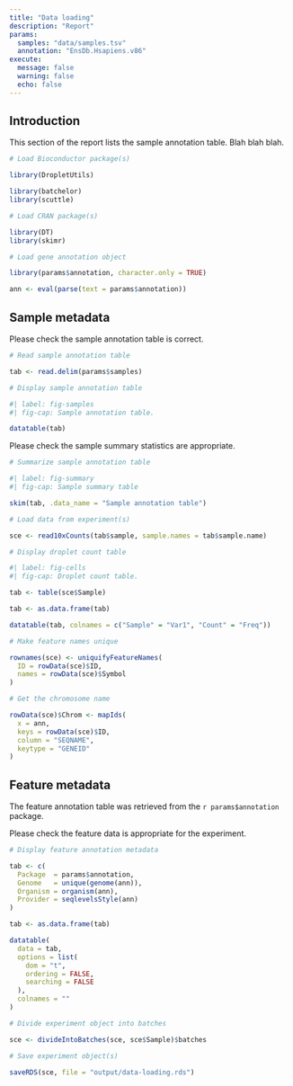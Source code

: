 ```yaml
---
title: "Data loading"
description: "Report"
params:
  samples: "data/samples.tsv"
  annotation: "EnsDb.Hsapiens.v86"
execute:
  message: false
  warning: false
  echo: false
---
```


## Introduction

This section of the report lists the sample annotation table. Blah blah blah.

```r
# Load Bioconductor package(s)

library(DropletUtils)

library(batchelor)
library(scuttle)
```

```r
# Load CRAN package(s)

library(DT)
library(skimr)
```

```r
# Load gene annotation object

library(params$annotation, character.only = TRUE)

ann <- eval(parse(text = params$annotation))
```

## Sample metadata

:::{.callout-important}
Please check the sample annotation table is correct.
:::

```r
# Read sample annotation table

tab <- read.delim(params$samples)
```

```r
# Display sample annotation table

#| label: fig-samples
#| fig-cap: Sample annotation table.

datatable(tab)
```

:::{.callout-important}
Please check the sample summary statistics are appropriate.
:::

```r
# Summarize sample annotation table

#| label: fig-summary
#| fig-cap: Sample summary table

skim(tab, .data_name = "Sample annotation table")
```

```r
# Load data from experiment(s)

sce <- read10xCounts(tab$sample, sample.names = tab$sample.name)
```

```r
# Display droplet count table

#| label: fig-cells
#| fig-cap: Droplet count table.

tab <- table(sce$Sample)

tab <- as.data.frame(tab)

datatable(tab, colnames = c("Sample" = "Var1", "Count" = "Freq"))
```

```r
# Make feature names unique

rownames(sce) <- uniquifyFeatureNames(
  ID = rowData(sce)$ID,
  names = rowData(sce)$Symbol
)
```

```r
# Get the chromosome name

rowData(sce)$Chrom <- mapIds(
  x = ann,
  keys = rowData(sce)$ID,
  column = "SEQNAME",
  keytype = "GENEID"
)
```

## Feature metadata

The feature annotation table was retrieved from the `r params$annotation` package.

:::{.callout-important}
Please check the feature data is appropriate for the experiment.
:::

```r
# Display feature annotation metadata

tab <- c(
  Package  = params$annotation,
  Genome   = unique(genome(ann)),
  Organism = organism(ann),
  Provider = seqlevelsStyle(ann)
)

tab <- as.data.frame(tab)

datatable(
  data = tab, 
  options = list(
    dom = "t", 
    ordering = FALSE,
    searching = FALSE
  ), 
  colnames = ""
)
```

```r
# Divide experiment object into batches

sce <- divideIntoBatches(sce, sce$Sample)$batches
```

```r
# Save experiment object(s)

saveRDS(sce, file = "output/data-loading.rds")
```
